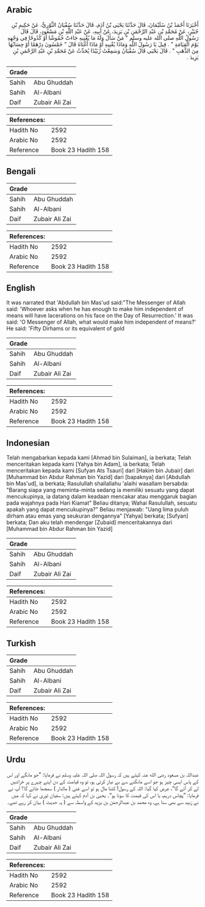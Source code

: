 ## Arabic


<div dir="rtl" lang="ar" style={{fontSize:'larger',backgroundColor:'#f8f9fa',padding:20}}>
أَخْبَرَنَا أَحْمَدُ بْنُ سُلَيْمَانَ، قَالَ حَدَّثَنَا يَحْيَى بْنُ آدَمَ، قَالَ حَدَّثَنَا سُفْيَانُ الثَّوْرِيُّ، عَنْ حَكِيمِ بْنِ جُبَيْرٍ، عَنْ مُحَمَّدِ بْنِ عَبْدِ الرَّحْمَنِ بْنِ يَزِيدَ، عَنْ أَبِيهِ، عَنْ عَبْدِ اللَّهِ بْنِ مَسْعُودٍ، قَالَ قَالَ رَسُولُ اللَّهِ صلى الله عليه وسلم ‏"‏ مَنْ سَأَلَ وَلَهُ مَا يُغْنِيهِ جَاءَتْ خُمُوشًا أَوْ كُدُوحًا فِي وَجْهِهِ يَوْمَ الْقِيَامَةِ ‏"‏ ‏.‏ قِيلَ يَا رَسُولَ اللَّهِ وَمَاذَا يُغْنِيهِ أَوْ مَاذَا أَغْنَاهُ قَالَ ‏"‏ خَمْسُونَ دِرْهَمًا أَوْ حِسَابُهَا مِنَ الذَّهَبِ ‏"‏ ‏.‏ قَالَ يَحْيَى قَالَ سُفْيَانُ وَسَمِعْتُ زُبَيْدًا يُحَدِّثُ عَنْ مُحَمَّدِ بْنِ عَبْدِ الرَّحْمَنِ بْنِ يَزِيدَ ‏.‏
</div>
<div style={{backgroundColor:'#f8f9fa',padding:20, marginBottom: 10}}><table> <thead> <tr> <th>Grade</th> <th></th> </tr> </thead> <tbody> <tr><td>Sahih</td><td>Abu Ghuddah</td></tr><tr><td>Sahih</td><td>Al-Albani</td></tr><tr><td>Daif</td><td>Zubair Ali Zai</td></tr></tbody></table><table> <thead> <tr> <th>References:</th> <th></th> </tr> </thead> <tbody><tr><td>Hadith No</td><td>2592</td></tr><tr><td>Arabic No</td><td>2592</td></tr><tr><td>Reference</td><td>Book 23 Hadith 158</td></tr></tbody></table></div>

## Bengali


<div dir="ltr" lang="bn" style={{fontSize:'larger',backgroundColor:'#f8f9fa',padding:20}}>

</div>
<div style={{backgroundColor:'#f8f9fa',padding:20, marginBottom: 10}}><table> <thead> <tr> <th>Grade</th> <th></th> </tr> </thead> <tbody> <tr><td>Sahih</td><td>Abu Ghuddah</td></tr><tr><td>Sahih</td><td>Al-Albani</td></tr><tr><td>Daif</td><td>Zubair Ali Zai</td></tr></tbody></table><table> <thead> <tr> <th>References:</th> <th></th> </tr> </thead> <tbody><tr><td>Hadith No</td><td>2592</td></tr><tr><td>Arabic No</td><td>2592</td></tr><tr><td>Reference</td><td>Book 23 Hadith 158</td></tr></tbody></table></div>

## English


<div dir="ltr" lang="en" style={{fontSize:'larger',backgroundColor:'#f8f9fa',padding:20}}>
It was narrated that 'Abdullah bin Mas'ud said:"The Messenger of Allah said: 'Whoever asks when he has enough to make him independent of means will have lacerations on his face on the Day of Resurrection.' It was said: 'O Messenger of Allah, what would make him independent of means?' He said: 'Fifty Dirhams or its equivalent of gold
</div>
<div style={{backgroundColor:'#f8f9fa',padding:20, marginBottom: 10}}><table> <thead> <tr> <th>Grade</th> <th></th> </tr> </thead> <tbody> <tr><td>Sahih</td><td>Abu Ghuddah</td></tr><tr><td>Sahih</td><td>Al-Albani</td></tr><tr><td>Daif</td><td>Zubair Ali Zai</td></tr></tbody></table><table> <thead> <tr> <th>References:</th> <th></th> </tr> </thead> <tbody><tr><td>Hadith No</td><td>2592</td></tr><tr><td>Arabic No</td><td>2592</td></tr><tr><td>Reference</td><td>Book 23 Hadith 158</td></tr></tbody></table></div>

## Indonesian


<div dir="ltr" lang="id" style={{fontSize:'larger',backgroundColor:'#f8f9fa',padding:20}}>
Telah mengabarkan kepada kami [Ahmad bin Sulaiman], ia berkata; Telah menceritakan kepada kami [Yahya bin Adam], ia berkata; Telah menceritakan kepada kami [Sufyan Ats Tsauri] dari [Hakim bin Jubair] dari [Muhammad bin Abdur Rahman bin Yazid] dari [bapaknya] dari [Abdullah bin Mas'ud], ia berkata; Rasulullah shallallahu 'alaihi wasallam bersabda: "Barang siapa yang meminta-minta sedang ia memiliki sesuatu yang dapat mencukupinya, ia datang dalam keadaan mencakar atau menggaruk bagian pada wajahnya pada Hari Kiamat" Beliau ditanya; Wahai Rasulullah, sesuatu apakah yang dapat mencukupinya?" Beliau menjawab: "Uang lima puluh dirham atau emas yang seukuran dengannya" [Yahya] berkata; [Sufyan] berkata; Dan aku telah mendengar [Zubaid] menceritakannya dari [Muhammad bin Abdur Rahman bin Yazid]
</div>
<div style={{backgroundColor:'#f8f9fa',padding:20, marginBottom: 10}}><table> <thead> <tr> <th>Grade</th> <th></th> </tr> </thead> <tbody> <tr><td>Sahih</td><td>Abu Ghuddah</td></tr><tr><td>Sahih</td><td>Al-Albani</td></tr><tr><td>Daif</td><td>Zubair Ali Zai</td></tr></tbody></table><table> <thead> <tr> <th>References:</th> <th></th> </tr> </thead> <tbody><tr><td>Hadith No</td><td>2592</td></tr><tr><td>Arabic No</td><td>2592</td></tr><tr><td>Reference</td><td>Book 23 Hadith 158</td></tr></tbody></table></div>

## Turkish


<div dir="ltr" lang="tr" style={{fontSize:'larger',backgroundColor:'#f8f9fa',padding:20}}>

</div>
<div style={{backgroundColor:'#f8f9fa',padding:20, marginBottom: 10}}><table> <thead> <tr> <th>Grade</th> <th></th> </tr> </thead> <tbody> <tr><td>Sahih</td><td>Abu Ghuddah</td></tr><tr><td>Sahih</td><td>Al-Albani</td></tr><tr><td>Daif</td><td>Zubair Ali Zai</td></tr></tbody></table><table> <thead> <tr> <th>References:</th> <th></th> </tr> </thead> <tbody><tr><td>Hadith No</td><td>2592</td></tr><tr><td>Arabic No</td><td>2592</td></tr><tr><td>Reference</td><td>Book 23 Hadith 158</td></tr></tbody></table></div>

## Urdu


<div dir="rtl" lang="ur" style={{fontSize:'larger',backgroundColor:'#f8f9fa',padding:20}}>
عبداللہ بن مسعود رضی الله عنہ کہتے ہیں کہ رسول اللہ صلی اللہ علیہ وسلم نے فرمایا: ”جو مانگے اور اس کے پاس ایسی چیز ہو جو اسے مانگنے سے بے نیاز کرتی ہو، تو وہ قیامت کے دن اپنے چہرے پر خراشیں لے کر آئے گا“، عرض کیا گیا: اللہ کے رسول! کتنا مال ہو تو اسے غنی ( مالدار ) سمجھا جائے گا؟ آپ نے فرمایا: ”پچاس درہم، یا اس کی قیمت کا سونا ہو“۔ یحییٰ بن آدم کہتے ہیں: سفیان ثوری نے کہا کہ میں نے زبید سے بھی سنا ہے، وہ محمد بن عبدالرحمٰن بن یزید کے واسطہ سے ( یہ حدیث ) بیان کر رہے تھے۔
</div>
<div style={{backgroundColor:'#f8f9fa',padding:20, marginBottom: 10}}><table> <thead> <tr> <th>Grade</th> <th></th> </tr> </thead> <tbody> <tr><td>Sahih</td><td>Abu Ghuddah</td></tr><tr><td>Sahih</td><td>Al-Albani</td></tr><tr><td>Daif</td><td>Zubair Ali Zai</td></tr></tbody></table><table> <thead> <tr> <th>References:</th> <th></th> </tr> </thead> <tbody><tr><td>Hadith No</td><td>2592</td></tr><tr><td>Arabic No</td><td>2592</td></tr><tr><td>Reference</td><td>Book 23 Hadith 158</td></tr></tbody></table></div>